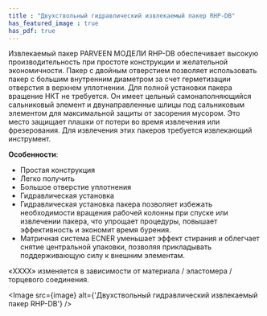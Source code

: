 ```yaml
---
title : "Двухствольный гидравлический извлекаемый пакер RHP-DB"
has_featured_image : true
has_pdf: true
---
```


Извлекаемый пакер PARVEEN МОДЕЛИ RHP-DB обеспечивает высокую производительность при простоте конструкции и желательной экономичности. Пакер с двойным отверстием позволяет использовать пакер с большим внутренним диаметром за счет герметизации отверстия в верхнем уплотнении. Для полной установки пакера вращение НКТ не требуется. Он имеет цельный самонаполняющийся сальниковый элемент и двунаправленные шлицы под сальниковым элементом для максимальной защиты от засорения мусором. Это место защищает плашки от потери во время извлечения или фрезерования. Для извлечения этих пакеров требуется извлекающий инструмент.

**Особенности**:

* Простая конструкция
* Легко получить
* Большое отверстие уплотнения
* Гидравлическая установка
* Гидравлическая установка пакера позволяет избежать необходимости вращения рабочей колонны при спуске или извлечении пакера, что упрощает процедуры, повышает эффективность и экономит время бурения.
* Матричная система ECNER уменьшает эффект стирания и облегчает снятие центральной упаковки, позволяя прикладывать поддерживающую силу к внешним элементам.

«XXXX» изменяется в зависимости от материала / эластомера / торцевого соединения.


<Image src={image} alt={'Двухствольный гидравлический извлекаемый пакер RHP-DB'} />